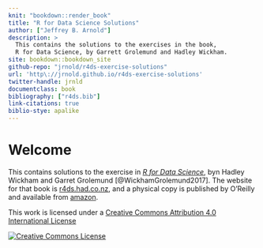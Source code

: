 ```yaml
---
knit: "bookdown::render_book"
title: "R for Data Science Solutions"
author: ["Jeffrey B. Arnold"]
description: >
  This contains the solutions to the exercises in the book,
  R for Data Science, by Garrett Grolemund and Hadley Wickham.
site: bookdown::bookdown_site
github-repo: "jrnold/r4ds-exercise-solutions"
url: 'http\://jrnold.github.io/r4ds-exercise-solutions'
twitter-handle: jrnld
documentclass: book
bibliography: ["r4ds.bib"]
link-citations: true
biblio-stye: apalike
---
```


# Welcome {-}

This contains solutions to the exercise in [*R for Data Science*](http://amzn.to/2aHLAQ1), byn Hadley Wickham and Garret Grolemund [@WickhamGrolemund2017].
The website for that book is [r4ds.had.co.nz](http://r4ds.had.co.nz/), and a physical
copy is published by O'Reilly and available from [amazon](http://amzn.to/2aHLAQ1).

This work is licensed under a <a rel="license" href="http://creativecommons.org/licenses/by/4.0/">Creative Commons Attribution 4.0 International License</a>

<a rel="license" href="http://creativecommons.org/licenses/by/4.0/"><img alt="Creative Commons License" style="border-width:0" src="https://i.creativecommons.org/l/by/4.0/88x31.png" /></a><br />
